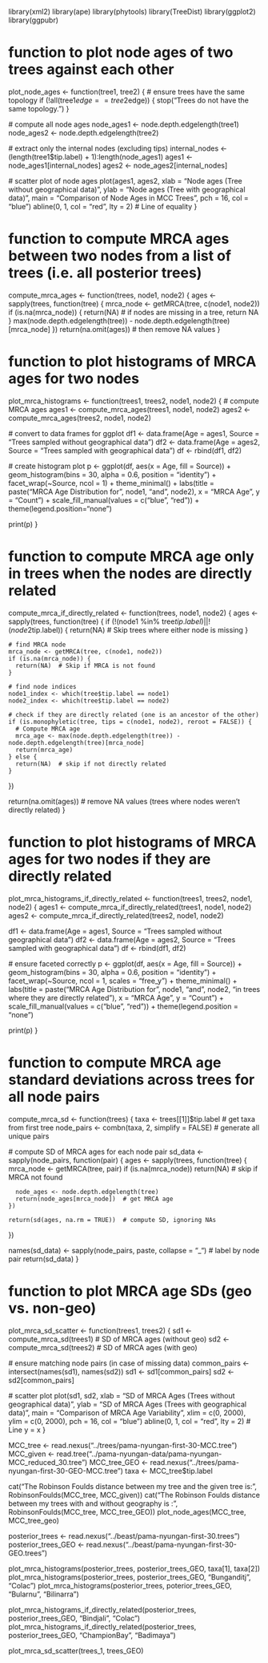 library(xml2)
library(ape)
library(phytools)
library(TreeDist)
library(ggplot2)
library(ggpubr)

# function to plot node ages of two trees against each other
plot_node_ages <- function(tree1, tree2) {
  # ensure trees have the same topology
  if (!all(tree1$edge == tree2$edge)) {
    stop("Trees do not have the same topology.")
  }
  
  # compute all node ages
  node_ages1 <- node.depth.edgelength(tree1)
  node_ages2 <- node.depth.edgelength(tree2)
  
  # extract only the internal nodes (excluding tips)
  internal_nodes <- (length(tree1$tip.label) + 1):length(node_ages1)
  ages1 <- node_ages1[internal_nodes]
  ages2 <- node_ages2[internal_nodes]
  
  # scatter plot of node ages
  plot(ages1, ages2, xlab = "Node ages (Tree without geographical data)", 
       ylab = "Node ages (Tree with geographical data)", 
       main = "Comparison of Node Ages in MCC Trees", pch = 16, col = "blue")
  abline(0, 1, col = "red", lty = 2) # Line of equality
}

# function to compute MRCA ages between two nodes from a list of trees (i.e. all posterior trees)
compute_mrca_ages <- function(trees, node1, node2) {
  ages <- sapply(trees, function(tree) {
    mrca_node <- getMRCA(tree, c(node1, node2))
    if (is.na(mrca_node)) {
      return(NA)  # if nodes are missing in a tree, return NA
    }
    max(node.depth.edgelength(tree)) - node.depth.edgelength(tree)[mrca_node]
  })
  return(na.omit(ages))  # then remove NA values
}

# function to plot histograms of MRCA ages for two nodes
plot_mrca_histograms <- function(trees1, trees2, node1, node2) {
  # compute MRCA ages
  ages1 <- compute_mrca_ages(trees1, node1, node2)
  ages2 <- compute_mrca_ages(trees2, node1, node2)
  
  # convert to data frames for ggplot
  df1 <- data.frame(Age = ages1, Source = "Trees sampled without geographical data")
  df2 <- data.frame(Age = ages2, Source = "Trees sampled with geographical data")
  df <- rbind(df1, df2)
  
  # create histogram plot
  p <- ggplot(df, aes(x = Age, fill = Source)) +
    geom_histogram(bins = 30, alpha = 0.6, position = "identity") +
    facet_wrap(~Source, ncol = 1) +
    theme_minimal() +
    labs(title = paste("MRCA Age Distribution for", node1, "and", node2),
         x = "MRCA Age", y = "Count") +
    scale_fill_manual(values = c("blue", "red")) +
    theme(legend.position="none")
  
  print(p)
}

# function to compute MRCA age only in trees when the nodes are directly related
compute_mrca_if_directly_related <- function(trees, node1, node2) {
  ages <- sapply(trees, function(tree) {
    if (!(node1 %in% tree$tip.label) || !(node2 %in% tree$tip.label)) {
      return(NA)  # Skip trees where either node is missing
    }
    
    # find MRCA node
    mrca_node <- getMRCA(tree, c(node1, node2))
    if (is.na(mrca_node)) {
      return(NA)  # Skip if MRCA is not found
    }
    
    # find node indices
    node1_index <- which(tree$tip.label == node1)
    node2_index <- which(tree$tip.label == node2)
    
    # check if they are directly related (one is an ancestor of the other)
    if (is.monophyletic(tree, tips = c(node1, node2), reroot = FALSE)) {
      # Compute MRCA age
      mrca_age <- max(node.depth.edgelength(tree)) - node.depth.edgelength(tree)[mrca_node]
      return(mrca_age)
    } else {
      return(NA)  # skip if not directly related
    }
  })
  
  return(na.omit(ages))  # remove NA values (trees where nodes weren't directly related)
}

# function to plot histograms of MRCA ages for two nodes if they are directly related
plot_mrca_histograms_if_directly_related <- function(trees1, trees2, node1, node2) {
  ages1 <- compute_mrca_if_directly_related(trees1, node1, node2)
  ages2 <- compute_mrca_if_directly_related(trees2, node1, node2)
  
  df1 <- data.frame(Age = ages1, Source = "Trees sampled without geographical data")
  df2 <- data.frame(Age = ages2, Source = "Trees sampled with geographical data")
  df <- rbind(df1, df2)
  
  # ensure faceted correctly
  p <- ggplot(df, aes(x = Age, fill = Source)) +
    geom_histogram(bins = 30, alpha = 0.6, position = "identity") +
    facet_wrap(~Source, ncol = 1, scales = "free_y") +
    theme_minimal() +
    labs(title = paste("MRCA Age Distribution for", node1, "and", node2, "in trees where they are directly related"),
         x = "MRCA Age", y = "Count") +
    scale_fill_manual(values = c("blue", "red")) +
    theme(legend.position = "none")  
  
  print(p)
}

# function to compute MRCA age standard deviations across trees for all node pairs
compute_mrca_sd <- function(trees) {
  taxa <- trees[[1]]$tip.label  # get taxa from first tree
  node_pairs <- combn(taxa, 2, simplify = FALSE)  # generate all unique pairs
  
  # compute SD of MRCA ages for each node pair
  sd_data <- sapply(node_pairs, function(pair) {
    ages <- sapply(trees, function(tree) {
      mrca_node <- getMRCA(tree, pair)
      if (is.na(mrca_node)) return(NA)  # skip if MRCA not found
      
      node_ages <- node.depth.edgelength(tree)
      return(node_ages[mrca_node])  # get MRCA age
    })
    
    return(sd(ages, na.rm = TRUE))  # compute SD, ignoring NAs
  })
  
  names(sd_data) <- sapply(node_pairs, paste, collapse = "_")  # label by node pair
  return(sd_data)
}

# function to plot MRCA age SDs (geo vs. non-geo)
plot_mrca_sd_scatter <- function(trees1, trees2) {
  sd1 <- compute_mrca_sd(trees1)  # SD of MRCA ages (without geo)
  sd2 <- compute_mrca_sd(trees2)  # SD of MRCA ages (with geo)
  
  # ensure matching node pairs (in case of missing data)
  common_pairs <- intersect(names(sd1), names(sd2))
  sd1 <- sd1[common_pairs]
  sd2 <- sd2[common_pairs]
  
  # scatter plot
  plot(sd1, sd2, 
       xlab = "SD of MRCA Ages (Trees without geographical data)", 
       ylab = "SD of MRCA Ages (Trees with geographical data)", 
       main = "Comparison of MRCA Age Variability", 
       xlim = c(0, 2000),
       ylim = c(0, 2000),
       pch = 16, col = "blue")
  abline(0, 1, col = "red", lty = 2)  # Line y = x
}


MCC_tree <- read.nexus("../trees/pama-nyungan-first-30-MCC.tree")
MCC_given <- read.tree("../pama-nyungan-data/pama-nyungan-MCC_reduced_30.tree")
MCC_tree_GEO <- read.nexus("../trees/pama-nyungan-first-30-GEO-MCC.tree")
taxa <- MCC_tree$tip.label

cat("The Robinson Foulds distance between my tree and the given tree is: ", RobinsonFoulds(MCC_tree, MCC_given))
cat("The Robinson Foulds distance between my trees with and without geography is : ", RobinsonFoulds(MCC_tree, MCC_tree_GEO))
plot_node_ages(MCC_tree, MCC_tree_geo)

posterior_trees <- read.nexus("../beast/pama-nyungan-first-30.trees")
posterior_trees_GEO <- read.nexus("../beast/pama-nyungan-first-30-GEO.trees")

plot_mrca_histograms(posterior_trees, posterior_trees_GEO, taxa[1], taxa[2])
plot_mrca_histograms(posterior_trees, posterior_trees_GEO, "Bunganditj", "Colac")
plot_mrca_histograms(posterior_trees, poterior_trees_GEO, "Bularnu", "Bilinarra")

plot_mrca_histograms_if_directly_related(posterior_trees, posterior_trees_GEO, "Bindjali", "Colac")
plot_mrca_histograms_if_directly_related(posterior_trees, posterior_trees_GEO, "ChampionBay", "Badimaya")

plot_mrca_sd_scatter(trees_1, trees_GEO)



